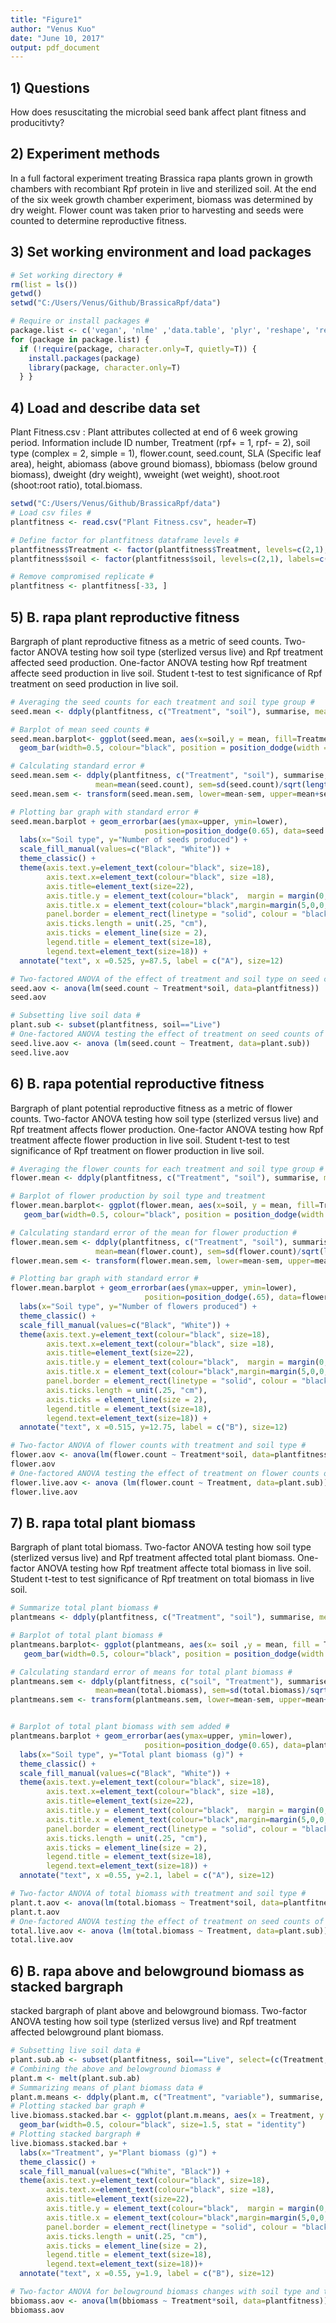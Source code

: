 ```yaml
---
title: "Figure1"
author: "Venus Kuo"
date: "June 10, 2017"
output: pdf_document
---
```


## 1) Questions

How does resuscitating the microbial seed bank affect plant fitness and producitivty?

## 2) Experiment methods

In a full factoral experiment treating Brassica rapa plants grown in growth chambers with recombiant Rpf protein in live and sterilized soil. At the end of the six week growth chamber experiment, biomass was determined by dry weight. Flower count was taken prior to harvesting and seeds were counted to determine reproductive fitness. 

## 3) Set working environment and load packages

```r
# Set working directory #
rm(list = ls())
getwd()
setwd("C:/Users/Venus/Github/BrassicaRpf/data")

# Require or install packages #
package.list <- c('vegan', 'nlme' ,'data.table', 'plyr', 'reshape', 'reshape2', 'ggplot2') 
for (package in package.list) {
  if (!require(package, character.only=T, quietly=T)) { 
    install.packages(package)
    library(package, character.only=T)
  } }
```

## 4) Load and describe data set

Plant Fitness.csv : Plant attributes collected at end of 6 week growing period. Information include ID number, Treatment (rpf+ = 1, rpf- = 2), soil type (complex = 2, simple = 1), flower.count, seed.count, SLA (Specific leaf area), height, abiomass (above ground biomass), bbiomass (below ground biomass), dweight (dry weight), wweight (wet weight), shoot.root (shoot:root ratio), total.biomass.

```r
setwd("C:/Users/Venus/Github/BrassicaRpf/data")
# Load csv files # 
plantfitness <- read.csv("Plant Fitness.csv", header=T)

# Define factor for plantfitness dataframe levels # 
plantfitness$Treatment <- factor(plantfitness$Treatment, levels=c(2,1), labels=c("Rpf-", "Rpf+"))
plantfitness$soil <- factor(plantfitness$soil, levels=c(2,1), labels=c("Live", "Sterilized"))

# Remove compromised replicate #
plantfitness <- plantfitness[-33, ]
```


## 5) B. rapa plant reproductive fitness 

Bargraph of plant reproductive fitness as a metric of seed counts.
Two-factor ANOVA testing how soil type (sterlized versus live) and Rpf treatment affected seed production. 
One-factor ANOVA testing how Rpf treatment affecte seed production in live soil. 
Student t-test to test significance of Rpf treatment on seed production in live soil. 

```r
# Averaging the seed counts for each treatment and soil type group # 
seed.mean <- ddply(plantfitness, c("Treatment", "soil"), summarise, mean=mean(seed.count))

# Barplot of mean seed counts #
seed.mean.barplot<- ggplot(seed.mean, aes(x=soil,y = mean, fill=Treatment)) + 
  geom_bar(width=0.5, colour="black", position = position_dodge(width = 0.65), stat = "identity", size=1.5)  

# Calculating standard error #
seed.mean.sem <- ddply(plantfitness, c("Treatment", "soil"), summarise, 
                   mean=mean(seed.count), sem=sd(seed.count)/sqrt(length(seed.count)))
seed.mean.sem <- transform(seed.mean.sem, lower=mean-sem, upper=mean+sem) 

# Plotting bar graph with standard error #
seed.mean.barplot + geom_errorbar(aes(ymax=upper, ymin=lower),
                              position=position_dodge(0.65), data=seed.mean.sem, width = 0.2, size = 1.5) +
  labs(x="Soil type", y="Number of seeds produced") +
  scale_fill_manual(values=c("Black", "White")) +
  theme_classic() +
  theme(axis.text.y=element_text(colour="black", size=18),
        axis.text.x=element_text(colour="black", size =18),
        axis.title=element_text(size=22),
        axis.title.y = element_text(colour="black",  margin = margin(0,10,0,10)),
        axis.title.x = element_text(colour="black",margin=margin(5,0,0,0)),
        panel.border = element_rect(linetype = "solid", colour = "black", size=3, fill=NA),
        axis.ticks.length = unit(.25, "cm"),
        axis.ticks = element_line(size = 2),
        legend.title = element_text(size=18),
        legend.text=element_text(size=18)) +
  annotate("text", x =0.525, y=87.5, label = c("A"), size=12)

# Two-factored ANOVA of the effect of treatment and soil type on seed count # 
seed.aov <- anova(lm(seed.count ~ Treatment*soil, data=plantfitness))
seed.aov

# Subsetting live soil data # 
plant.sub <- subset(plantfitness, soil=="Live")
# One-factored ANOVA testing the effect of treatment on seed counts of plants in live soil # 
seed.live.aov <- anova (lm(seed.count ~ Treatment, data=plant.sub))
seed.live.aov 
```


## 6) B. rapa potential reproductive fitness

Bargraph of plant potential reproductive fitness as a metric of flower counts.
Two-factor ANOVA testing how soil type (sterlized versus live) and Rpf treatment affects flower production. 
One-factor ANOVA testing how Rpf treatment affecte flower production in live soil. 
Student t-test to test significance of Rpf treatment on flower production in live soil. 


```r
# Averaging the flower counts for each treatment and soil type group # 
flower.mean <- ddply(plantfitness, c("Treatment", "soil"), summarise, mean=mean(flower.count))

# Barplot of flower production by soil type and treatment
flower.mean.barplot<- ggplot(flower.mean, aes(x=soil, y = mean, fill=Treatment)) + 
   geom_bar(width=0.5, colour="black", position = position_dodge(width = 0.65), stat = "identity", size=1.5) 

# Calculating standard error of the mean for flower production # 
flower.mean.sem <- ddply(plantfitness, c("Treatment", "soil"), summarise,
                   mean=mean(flower.count), sem=sd(flower.count)/sqrt(length(flower.count)))
flower.mean.sem <- transform(flower.mean.sem, lower=mean-sem, upper=mean+sem)

# Plotting bar graph with standard error #
flower.mean.barplot + geom_errorbar(aes(ymax=upper, ymin=lower),
                              position=position_dodge(.65), data=flower.mean.sem, width = 0.2, size=1.5) +
  labs(x="Soil type", y="Number of flowers produced") +
  theme_classic() +
  scale_fill_manual(values=c("Black", "White")) +
  theme(axis.text.y=element_text(colour="black", size=18),
        axis.text.x=element_text(colour="black", size =18),
        axis.title=element_text(size=22),
        axis.title.y = element_text(colour="black",  margin = margin(0,10,0,10)),
        axis.title.x = element_text(colour="black",margin=margin(5,0,0,0)),
        panel.border = element_rect(linetype = "solid", colour = "black", size=3, fill=NA),
        axis.ticks.length = unit(.25, "cm"),
        axis.ticks = element_line(size = 2),
        legend.title = element_text(size=18),
        legend.text=element_text(size=18)) +
  annotate("text", x =0.515, y=12.75, label = c("B"), size=12)

# Two-factor ANOVA of flower counts with treatment and soil type # 
flower.aov <- anova(lm(flower.count ~ Treatment*soil, data=plantfitness))
flower.aov
# One-factored ANOVA testing the effect of treatment on flower counts of plants in live soil # 
flower.live.aov <- anova (lm(flower.count ~ Treatment, data=plant.sub))
flower.live.aov 
```


## 7) B. rapa total plant biomass 

Bargraph of plant total biomass.
Two-factor ANOVA testing how soil type (sterlized versus live) and Rpf treatment affected total plant biomass. 
One-factor ANOVA testing how Rpf treatment affecte total biomass in live soil. 
Student t-test to test significance of Rpf treatment on total biomass in live soil. 

```r
# Summarize total plant biomass #
plantmeans <- ddply(plantfitness, c("Treatment", "soil"), summarise, mean=mean(total.biomass))

# Barplot of total plant biomass #
plantmeans.barplot<- ggplot(plantmeans, aes(x= soil ,y = mean, fill = Treatment)) + 
   geom_bar(width=0.5, colour="black", position = position_dodge(width = 0.65), stat = "identity", size=1.5)

# Calculating standard error of means for total plant biomass #
plantmeans.sem <- ddply(plantfitness, c("soil", "Treatment"), summarise,
                   mean=mean(total.biomass), sem=sd(total.biomass)/sqrt(length(total.biomass)))
plantmeans.sem <- transform(plantmeans.sem, lower=mean-sem, upper=mean+sem)


# Barplot of total plant biomass with sem added # 
plantmeans.barplot + geom_errorbar(aes(ymax=upper, ymin=lower),
                              position=position_dodge(0.65), data=plantmeans.sem, width = 0.2, size=1.5) +
  labs(x="Soil type", y="Total plant biomass (g)") +
  theme_classic() +
  scale_fill_manual(values=c("Black", "White")) +
  theme(axis.text.y=element_text(colour="black", size=18),
        axis.text.x=element_text(colour="black", size =18),
        axis.title=element_text(size=22),
        axis.title.y = element_text(colour="black",  margin = margin(0,10,0,10)),
        axis.title.x = element_text(colour="black",margin=margin(5,0,0,0)),
        panel.border = element_rect(linetype = "solid", colour = "black", size=3, fill=NA),
        axis.ticks.length = unit(.25, "cm"),
        axis.ticks = element_line(size = 2),
        legend.title = element_text(size=18),
        legend.text=element_text(size=18)) +
  annotate("text", x =0.55, y=2.1, label = c("A"), size=12)

# Two-factor ANOVA of total biomass with treatment and soil type # 
plant.t.aov <- anova(lm(total.biomass ~ Treatment*soil, data=plantfitness))
plant.t.aov
# One-factored ANOVA testing the effect of treatment on seed counts of plants in live soil # 
total.live.aov <- anova (lm(total.biomass ~ Treatment, data=plant.sub))
total.live.aov 
```


## 6) B. rapa above and belowground biomass as stacked bargraph

stacked bargraph of plant above and belowground biomass.
Two-factor ANOVA testing how soil type (sterlized versus live) and Rpf treatment affected belowground plant biomass. 


```r
# Subsetting live soil data # 
plant.sub.ab <- subset(plantfitness, soil=="Live", select=(c(Treatment, abiomass, bbiomass)))
# Combining the above and belowground biomass # 
plant.m <- melt(plant.sub.ab) 
# Summarizing means of plant biomass data # 
plant.m.means <- ddply(plant.m, c("Treatment", "variable"), summarise, mean=mean(value))
# Plotting stacked bar graph # 
live.biomass.stacked.bar <- ggplot(plant.m.means, aes(x = Treatment, y = mean, fill = variable)) + 
  geom_bar(width=0.5, colour="black", size=1.5, stat = "identity")
# Plotting stacked bargraph # 
live.biomass.stacked.bar + 
  labs(x="Treatment", y="Plant biomass (g)") +
  theme_classic() +
  scale_fill_manual(values=c("White", "Black")) +
  theme(axis.text.y=element_text(colour="black", size=18),
        axis.text.x=element_text(colour="black", size =18),
        axis.title=element_text(size=22),
        axis.title.y = element_text(colour="black",  margin = margin(0,10,0,10)),
        axis.title.x = element_text(colour="black",margin=margin(5,0,0,0)),
        panel.border = element_rect(linetype = "solid", colour = "black", size=3, fill=NA),
        axis.ticks.length = unit(.25, "cm"),
        axis.ticks = element_line(size = 2),
        legend.title = element_text(size=18),
        legend.text=element_text(size=18))+
  annotate("text", x =0.55, y=1.9, label = c("B"), size=12)

# Two-factor ANOVA for belowground biomass changes with soil type and treatment # 
bbiomass.aov <- anova(lm(bbiomass ~ Treatment*soil, data=plantfitness))
bbiomass.aov
```








